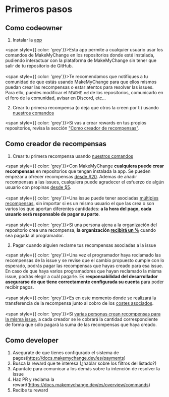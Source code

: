 # Primeros pasos

## Como codeowner

1. Instalar la [app](https://docs.makemychange.dev/es/overview/installations)

<span style={{ color: 'grey'}}>Esta app permite a cualquier usuario usar los comandos de MakeMyChange en los repositorios donde esté instalada, pudiendo interactuar con la plataforma de MakeMyChange sin tener que salir de tu repositorio de GitHub.</span>
<br/><br/>
<span style={{ color: 'grey'}}>Te recomendamos que notifiques a tu comunidad de que estás usando MakeMyChange para que ellos mismos puedan crear las recompensas o estar atentos para resolver las issues. Para ello, puedes modificar el `README.md` de los repositorios, comunicarlo en el foro de la comunidad, avisar en Discord, etc...</span>

2. Crear tu primera recompensa (o deja que otros la creen por ti) usando [nuestros comandos](https://docs.makemychange.dev/es/overview/commands)

<span style={{ color: 'grey'}}>Si vas a crear rewards en tus propios repositorios, revisa la sección ["Como creador de recompensas"](https://docs.makemychange.dev/es/overview/getting-started#como-creador-de-recompensas).</span>

## Como creador de recompensas

1. Crear tu primera recompensa usando [nuestros comandos](https://docs.makemychange.dev/es/overview/commands)

<span style={{ color: 'grey'}}>Con MakeMyChange **cualquiera puede crear recompensas** en repositorios que tengan instalada la app. Se pueden empezar a ofrecer recompensas [desde $20](https://docs.makemychange.dev/es/rewards/pricing). Ademas de añadir recompensas a las issues, cualquiera puede agradecer el esfuerzo de algún usuario con propinas [desde $5](https://docs.makemychange.dev/es/tips/pricing).</span>
<br/><br/>
<span style={{ color: 'grey'}}>Una issue puede tener asociadas [múltiples recompensas](https://docs.makemychange.dev/es/rewards/workflow#multiples-recompensas), sin importar si es un mismo usuario el que las crea o son varios los que aportan diferentes cantidades: **a la hora del pago, cada usuario será responsable de pagar su parte**.</span>
<br/><br/>
<span style={{ color: 'grey'}}>Si una persona ajena a la organización del repositorio crea una recompensa, **la organización [recibirá un %](https://docs.makemychange.dev/es/rewards/pricing#porcentaje-del-codeowner)** cuando sea pagada al programador.</span>

2. Pagar cuando alguien reclame tus recompensas asociadas a la issue

<span style={{ color: 'grey'}}>Una vez el programador haya reclamado las recompensas de la issue y se revise que el cambio propuesto cumple con lo esperado, podrás pagar las recompensas que hayas creado para esa issue. En caso de que haya varios programadores que hayan reclamado la misma issue, podrás elegir a cuál pagarle. Es **responsabilidad del desarrollador asegurarse de que tiene correctamente configurada su cuenta** para poder recibir pagos.</span>
<br/><br/>
<span style={{ color: 'grey'}}>Es en este momento donde se realizará la transferencia de la recompensa junto al cobro de los [costes asociados](https://docs.makemychange.dev/es/rewards/pricing).</span>
<br/><br/>
<span style={{ color: 'grey'}}>Si [varias personas crean recompensas para la misma issue](https://docs.makemychange.dev/es/rewards/workflow#multiples-creadores), a cada creador se le cobrará la cantidad correspondiente de forma que sólo pagará la suma de las recompensas que haya creado.</span>

## Como developer

1. Asegurate de que tienes configurado el sistema de pagos(https://docs.makemychange.dev/es/payments)
2. Busca la reward que te interesa (¿hablar sobre los filtros del listado?)
3. Apuntate para comunicar a los demás sobre tu intención de resolver la issue
4. Haz PR y reclama la reward(https://docs.makemychange.dev/es/overview/commands)
5. Recibe tu reward

